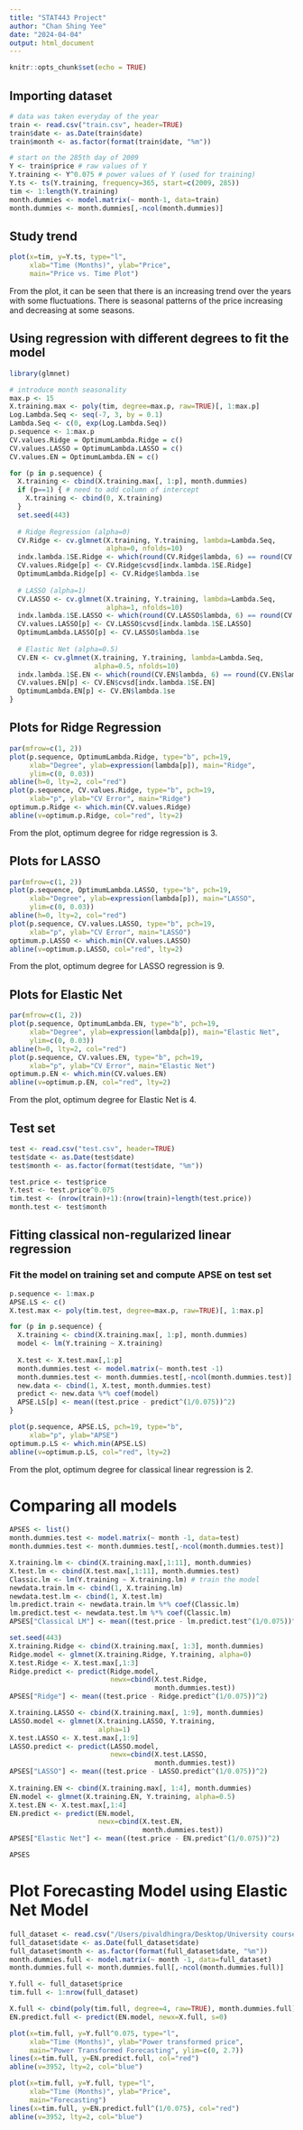 ```yaml
---
title: "STAT443 Project"
author: "Chan Shing Yee"
date: "2024-04-04"
output: html_document
---
```


```r
knitr::opts_chunk$set(echo = TRUE)
```

## Importing dataset

```r
# data was taken everyday of the year
train <- read.csv("train.csv", header=TRUE) 
train$date <- as.Date(train$date)
train$month <- as.factor(format(train$date, "%m"))

# start on the 285th day of 2009
Y <- train$price # raw values of Y
Y.training <- Y^0.075 # power values of Y (used for training)
Y.ts <- ts(Y.training, frequency=365, start=c(2009, 285)) 
tim <- 1:length(Y.training)
month.dummies <- model.matrix(~ month-1, data=train)
month.dummies <- month.dummies[,-ncol(month.dummies)]
```

## Study trend

```r
plot(x=tim, y=Y.ts, type="l",
     xlab="Time (Months)", ylab="Price",
     main="Price vs. Time Plot")
```

From the plot, it can be seen that there is an increasing trend over the years with some fluctuations. There is seasonal patterns of the price increasing and decreasing at some seasons. 

## Using regression with different degrees to fit the model

```r
library(glmnet)

# introduce month seasonality 
max.p <- 15
X.training.max <- poly(tim, degree=max.p, raw=TRUE)[, 1:max.p]
Log.Lambda.Seq <- seq(-7, 3, by = 0.1)
Lambda.Seq <- c(0, exp(Log.Lambda.Seq))
p.sequence <- 1:max.p
CV.values.Ridge = OptimumLambda.Ridge = c()
CV.values.LASSO = OptimumLambda.LASSO = c()
CV.values.EN = OptimumLambda.EN = c()

for (p in p.sequence) {
  X.training <- cbind(X.training.max[, 1:p], month.dummies)
  if (p==1) { # need to add column of intercept
    X.training <- cbind(0, X.training)
  }
  set.seed(443)
  
  # Ridge Regression (alpha=0)
  CV.Ridge <- cv.glmnet(X.training, Y.training, lambda=Lambda.Seq,
                        alpha=0, nfolds=10)
  indx.lambda.1SE.Ridge <- which(round(CV.Ridge$lambda, 6) == round(CV.Ridge$lambda.1se, 6))
  CV.values.Ridge[p] <- CV.Ridge$cvsd[indx.lambda.1SE.Ridge]
  OptimumLambda.Ridge[p] <- CV.Ridge$lambda.1se
  
  # LASSO (alpha=1)
  CV.LASSO <- cv.glmnet(X.training, Y.training, lambda=Lambda.Seq,
                        alpha=1, nfolds=10)
  indx.lambda.1SE.LASSO <- which(round(CV.LASSO$lambda, 6) == round(CV.LASSO$lambda.1se, 6))
  CV.values.LASSO[p] <- CV.LASSO$cvsd[indx.lambda.1SE.LASSO]
  OptimumLambda.LASSO[p] <- CV.LASSO$lambda.1se
  
  # Elastic Net (alpha=0.5)
  CV.EN <- cv.glmnet(X.training, Y.training, lambda=Lambda.Seq,
                     alpha=0.5, nfolds=10)
  indx.lambda.1SE.EN <- which(round(CV.EN$lambda, 6) == round(CV.EN$lambda.1se, 6))
  CV.values.EN[p] <- CV.EN$cvsd[indx.lambda.1SE.EN]
  OptimumLambda.EN[p] <- CV.EN$lambda.1se
}
```

## Plots for Ridge Regression

```r
par(mfrow=c(1, 2))
plot(p.sequence, OptimumLambda.Ridge, type="b", pch=19,
     xlab="Degree", ylab=expression(lambda[p]), main="Ridge", 
     ylim=c(0, 0.03))
abline(h=0, lty=2, col="red")
plot(p.sequence, CV.values.Ridge, type="b", pch=19,
     xlab="p", ylab="CV Error", main="Ridge")
optimum.p.Ridge <- which.min(CV.values.Ridge)
abline(v=optimum.p.Ridge, col="red", lty=2)
```

From the plot, optimum degree for ridge regression is 3.

## Plots for LASSO

```r
par(mfrow=c(1, 2))
plot(p.sequence, OptimumLambda.LASSO, type="b", pch=19,
     xlab="Degree", ylab=expression(lambda[p]), main="LASSO", 
     ylim=c(0, 0.03))
abline(h=0, lty=2, col="red")
plot(p.sequence, CV.values.LASSO, type="b", pch=19,
     xlab="p", ylab="CV Error", main="LASSO")
optimum.p.LASSO <- which.min(CV.values.LASSO)
abline(v=optimum.p.LASSO, col="red", lty=2)
```
From the plot, optimum degree for LASSO regression is 9.

## Plots for Elastic Net

```r
par(mfrow=c(1, 2))
plot(p.sequence, OptimumLambda.EN, type="b", pch=19,
     xlab="Degree", ylab=expression(lambda[p]), main="Elastic Net", 
     ylim=c(0, 0.03))
abline(h=0, lty=2, col="red")
plot(p.sequence, CV.values.EN, type="b", pch=19,
     xlab="p", ylab="CV Error", main="Elastic Net")
optimum.p.EN <- which.min(CV.values.EN)
abline(v=optimum.p.EN, col="red", lty=2)
```

From the plot, optimum degree for Elastic Net is 4.

## Test set

```r
test <- read.csv("test.csv", header=TRUE)
test$date <- as.Date(test$date)
test$month <- as.factor(format(test$date, "%m"))

test.price <- test$price
Y.test <- test.price^0.075
tim.test <- (nrow(train)+1):(nrow(train)+length(test.price))
month.test <- test$month
```

## Fitting classical non-regularized linear regression

### Fit the model on training set and compute APSE on test set

```r
p.sequence <- 1:max.p
APSE.LS <- c()
X.test.max <- poly(tim.test, degree=max.p, raw=TRUE)[, 1:max.p]

for (p in p.sequence) {
  X.training <- cbind(X.training.max[, 1:p], month.dummies)
  model <- lm(Y.training ~ X.training)
  
  X.test <- X.test.max[,1:p]
  month.dummies.test <- model.matrix(~ month.test -1)
  month.dummies.test <- month.dummies.test[,-ncol(month.dummies.test)]
  new.data <- cbind(1, X.test, month.dummies.test)
  predict <- new.data %*% coef(model)
  APSE.LS[p] <- mean((test.price - predict^(1/0.075))^2)
}

plot(p.sequence, APSE.LS, pch=19, type="b", 
     xlab="p", ylab="APSE")
optimum.p.LS <- which.min(APSE.LS)
abline(v=optimum.p.LS, col="red", lty=2)
```

From the plot, optimum degree for classical linear regression is 2.

# Comparing all models

```r
APSES <- list()
month.dummies.test <- model.matrix(~ month -1, data=test)
month.dummies.test <- month.dummies.test[,-ncol(month.dummies.test)]

X.training.lm <- cbind(X.training.max[,1:11], month.dummies)
X.test.lm <- cbind(X.test.max[,1:11], month.dummies.test)
Classic.lm <- lm(Y.training ~ X.training.lm) # train the model
newdata.train.lm <- cbind(1, X.training.lm)
newdata.test.lm <- cbind(1, X.test.lm)
lm.predict.train <- newdata.train.lm %*% coef(Classic.lm)
lm.predict.test <- newdata.test.lm %*% coef(Classic.lm)
APSES["Classical LM"] <- mean((test.price - lm.predict.test^(1/0.075))^2)

set.seed(443)  
X.training.Ridge <- cbind(X.training.max[, 1:3], month.dummies)
Ridge.model <- glmnet(X.training.Ridge, Y.training, alpha=0)
X.test.Ridge <- X.test.max[,1:3]
Ridge.predict <- predict(Ridge.model, 
                         newx=cbind(X.test.Ridge,
                                    month.dummies.test))
APSES["Ridge"] <- mean((test.price - Ridge.predict^(1/0.075))^2)

X.training.LASSO <- cbind(X.training.max[, 1:9], month.dummies)
LASSO.model <- glmnet(X.training.LASSO, Y.training,
                      alpha=1)
X.test.LASSO <- X.test.max[,1:9]
LASSO.predict <- predict(LASSO.model,
                         newx=cbind(X.test.LASSO,
                                    month.dummies.test))
APSES["LASSO"] <- mean((test.price - LASSO.predict^(1/0.075))^2)
  
X.training.EN <- cbind(X.training.max[, 1:4], month.dummies)
EN.model <- glmnet(X.training.EN, Y.training, alpha=0.5)
X.test.EN <- X.test.max[,1:4]
EN.predict <- predict(EN.model,
                      newx=cbind(X.test.EN,
                                 month.dummies.test))
APSES["Elastic Net"] <- mean((test.price - EN.predict^(1/0.075))^2)

APSES
```

# Plot Forecasting Model using Elastic Net Model

```r
full_dataset <- read.csv("/Users/pivaldhingra/Desktop/University courses/STAT 443 project /Data_Group24.csv")
full_dataset$date <- as.Date(full_dataset$date)
full_dataset$month <- as.factor(format(full_dataset$date, "%m"))
month.dummies.full <- model.matrix(~ month -1, data=full_dataset)
month.dummies.full <- month.dummies.full[,-ncol(month.dummies.full)]

Y.full <- full_dataset$price
tim.full <- 1:nrow(full_dataset)

X.full <- cbind(poly(tim.full, degree=4, raw=TRUE), month.dummies.full)
EN.predict.full <- predict(EN.model, newx=X.full, s=0)

plot(x=tim.full, y=Y.full^0.075, type="l",
     xlab="Time (Months)", ylab="Power transformed price",
     main="Power Transformed Forecasting", ylim=c(0, 2.7))
lines(x=tim.full, y=EN.predict.full, col="red")
abline(v=3952, lty=2, col="blue")

plot(x=tim.full, y=Y.full, type="l",
     xlab="Time (Months)", ylab="Price",
     main="Forecasting")
lines(x=tim.full, y=EN.predict.full^(1/0.075), col="red")
abline(v=3952, lty=2, col="blue")
```


